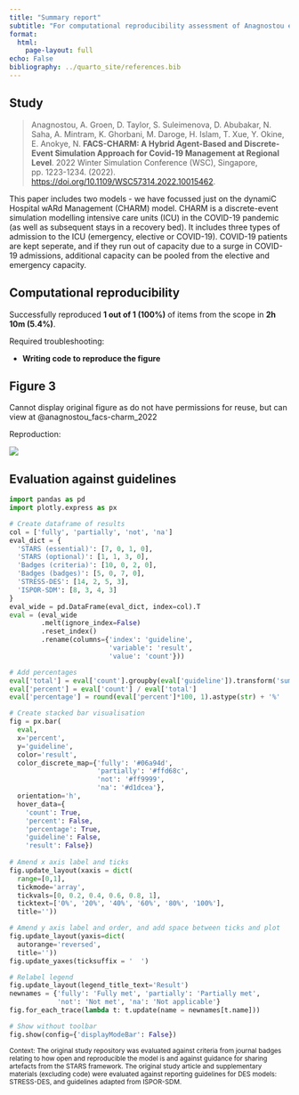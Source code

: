 ```yaml
---
title: "Summary report"
subtitle: "For computational reproducibility assessment of Anagnostou et al. 2022"
format:
  html:
    page-layout: full
echo: False
bibliography: ../quarto_site/references.bib
---
```


## Study

> Anagnostou, A. Groen, D. Taylor, S. Suleimenova, D. Abubakar, N. Saha, A. Mintram, K. Ghorbani, M. Daroge, H. Islam, T. Xue, Y. Okine, E. Anokye, N. **FACS-CHARM: A Hybrid Agent-Based and Discrete-Event Simulation Approach for Covid-19 Management at Regional Level**. 2022 Winter Simulation Conference (WSC), Singapore, pp. 1223-1234. (2022). <https://doi.org/10.1109/WSC57314.2022.10015462>.

This paper includes two models - we have focussed just on the dynamiC Hospital wARd Management (CHARM) model. CHARM is a discrete-event simulation modelling intensive care units (ICU) in the COVID-19 pandemic (as well as subsequent stays in a recovery bed). It includes three types of admission to the ICU (emergency, elective or COVID-19). COVID-19 patients are kept seperate, and if they run out of capacity due to a surge in COVID-19 admissions, additional capacity can be pooled from the elective and emergency capacity.

## Computational reproducibility

Successfully reproduced **1 out of 1 (100%)** of items from the scope in **2h 10m (5.4%)**.

Required troubleshooting:

* **Writing code to reproduce the figure**

::: {.panel-tabset}

## Figure 3

Cannot display original figure as do not have permissions for reuse, but can view at @anagnostou_facs-charm_2022

Reproduction:

![](../reproduction/output/fig3.png){.lightbox}

:::

## Evaluation against guidelines

```python
import pandas as pd
import plotly.express as px

# Create dataframe of results
col = ['fully', 'partially', 'not', 'na']
eval_dict = {
  'STARS (essential)': [7, 0, 1, 0],
  'STARS (optional)': [1, 1, 3, 0],
  'Badges (criteria)': [10, 0, 2, 0],
  'Badges (badges)': [5, 0, 7, 0],
  'STRESS-DES': [14, 2, 5, 3],
  'ISPOR-SDM': [8, 3, 4, 3]
}
eval_wide = pd.DataFrame(eval_dict, index=col).T
eval = (eval_wide
        .melt(ignore_index=False)
        .reset_index()
        .rename(columns={'index': 'guideline',
                         'variable': 'result',
                         'value': 'count'}))

# Add percentages
eval['total'] = eval['count'].groupby(eval['guideline']).transform('sum')
eval['percent'] = eval['count'] / eval['total']
eval['percentage'] = round(eval['percent']*100, 1).astype(str) + '%'

# Create stacked bar visualisation
fig = px.bar(
  eval,
  x='percent',
  y='guideline',
  color='result',
  color_discrete_map={'fully': '#06a94d',
                      'partially': '#ffd68c',
                      'not': '#ff9999',
                      'na': '#d1dcea'},
  orientation='h',
  hover_data={
    'count': True,
    'percent': False,
    'percentage': True,
    'guideline': False,
    'result': False})
  
# Amend x axis label and ticks
fig.update_layout(xaxis = dict(
  range=[0,1],
  tickmode='array',
  tickvals=[0, 0.2, 0.4, 0.6, 0.8, 1],
  ticktext=['0%', '20%', '40%', '60%', '80%', '100%'],
  title=''))

# Amend y axis label and order, and add space between ticks and plot
fig.update_layout(yaxis=dict(
  autorange='reversed',
  title=''))
fig.update_yaxes(ticksuffix = '  ')

# Relabel legend
fig.update_layout(legend_title_text='Result')
newnames = {'fully': 'Fully met', 'partially': 'Partially met',
            'not': 'Not met', 'na': 'Not applicable'}
fig.for_each_trace(lambda t: t.update(name = newnames[t.name]))

# Show without toolbar
fig.show(config={'displayModeBar': False})
```

<sup>Context: The original study repository was evaluated against criteria from journal badges relating to how open and reproducible the model is and against guidance for sharing artefacts from the STARS framework. The original study article and supplementary materials (excluding code) were evaluated against reporting guidelines for DES models: STRESS-DES, and guidelines adapted from ISPOR-SDM.</sup>
